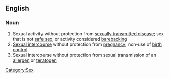 ==English==
{{wikipedia}}

===Noun===
{{en-noun|-|pos=[[unprotected]] [[sex]]}}

# Sexual activity without protection from [[sexually transmitted disease]]; sex that is not [[safe sex]], or activity considered [[barebacking]]
# [[Sexual intercourse]] without protection from [[pregnancy]]; non-use of [[birth control]]
# Sexual intercourse without protection from sexual transmission of an [[allergen]] or [[teratogen]]

[[Category:Sex]]